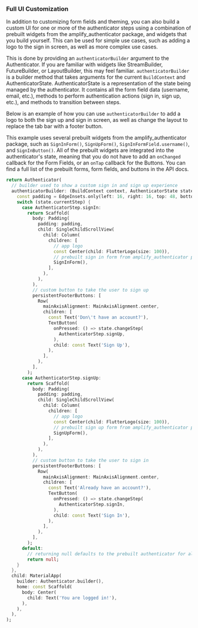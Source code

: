 
### Full UI Customization

In addition to customizing form fields and theming, you can also build a custom UI for one or more of the <Link isExternal href="https://pub.dev/documentation/amplify_authenticator/latest/amplify_authenticator/AuthenticatorStep.html">authenticator steps</Link> using a combination of prebuilt widgets from the amplify_authenticator package, and widgets that you build yourself. This can be used for simple use cases, such as adding a logo to the sign in screen, as well as more complex use cases.

This is done by providing an `authenticatorBuilder` argument to the Authenticator. If you are familiar with widgets like <Link isExternal href="https://api.flutter.dev/flutter/widgets/StreamBuilder-class.html">StreamBuilder</Link>, <Link isExternal href="https://api.flutter.dev/flutter/widgets/FutureBuilder-class.html">FutureBuilder</Link>, or <Link isExternal href="https://api.flutter.dev/flutter/widgets/LayoutBuilder-class.html">LayoutBuilder</Link>, this may feel familiar. `authenticatorBuilder` is a builder method that takes arguments for the current `BuildContext` and <Link isExternal href="https://pub.dev/documentation/amplify_authenticator/latest/amplify_authenticator/AuthenticatorState-class.html">AuthenticatorState</Link>. AuthenticatorState is a representation of the state being managed by the authenticator. It contains all the form field data (username, email, etc.), methods to perform authentication actions (sign in, sign up, etc.), and methods to transition between steps.

Below is an example of how you can use `authenticatorBuilder` to add a logo to both the sign up and sign in screen, as well as change the layout to replace the tab bar with a footer button.

This example uses several prebuilt widgets from the amplify_authenticator package, such as `SignInForm()`, `SignUpForm()`, `SignInFormField.username()`, and `SignInButton()`. All of the prebuilt widgets are integrated into the authenticator's state, meaning that you do not have to add an `onChanged` callback for the Form Fields, or an `onTap` callback for the Buttons. You can find a full list of the prebuilt forms, form fields, and buttons in <Link isExternal href="https://pub.dev/documentation/amplify_authenticator/latest/amplify_authenticator/amplify_authenticator-library.html">the API docs</Link>.

```dart
return Authenticator(
  // builder used to show a custom sign in and sign up experience
  authenticatorBuilder: (BuildContext context, AuthenticatorState state) {
    const padding = EdgeInsets.only(left: 16, right: 16, top: 48, bottom: 16);
    switch (state.currentStep) {
      case AuthenticatorStep.signIn:
        return Scaffold(
          body: Padding(
            padding: padding,
            child: SingleChildScrollView(
              child: Column(
                children: [
                  // app logo
                  const Center(child: FlutterLogo(size: 100)),
                  // prebuilt sign in form from amplify_authenticator package
                  SignInForm(),
                ],
              ),
            ),
          ),
          // custom button to take the user to sign up
          persistentFooterButtons: [
            Row(
              mainAxisAlignment: MainAxisAlignment.center,
              children: [
                const Text('Don\'t have an account?'),
                TextButton(
                  onPressed: () => state.changeStep(
                    AuthenticatorStep.signUp,
                  ),
                  child: const Text('Sign Up'),
                ),
              ],
            ),
          ],
        );
      case AuthenticatorStep.signUp:
        return Scaffold(
          body: Padding(
            padding: padding,
            child: SingleChildScrollView(
              child: Column(
                children: [
                  // app logo
                  const Center(child: FlutterLogo(size: 100)),
                  // prebuilt sign up form from amplify_authenticator package
                  SignUpForm(),
                ],
              ),
            ),
          ),
          // custom button to take the user to sign in
          persistentFooterButtons: [
            Row(
              mainAxisAlignment: MainAxisAlignment.center,
              children: [
                const Text('Already have an account?'),
                TextButton(
                  onPressed: () => state.changeStep(
                    AuthenticatorStep.signIn,
                  ),
                  child: const Text('Sign In'),
                ),
              ],
            ),
          ],
        );
      default:
        // returning null defaults to the prebuilt authenticator for all other steps
        return null;
    }
  },
  child: MaterialApp(
    builder: Authenticator.builder(),
    home: const Scaffold(
      body: Center(
        child: Text('You are logged in!'),
      ),
    ),
  ),
);
```

<FlutterAuthenticatorExample
  id="flutter-authenticator-full-ui-customization"
  showWeb={false}
  useCustomUI={true}
/>
